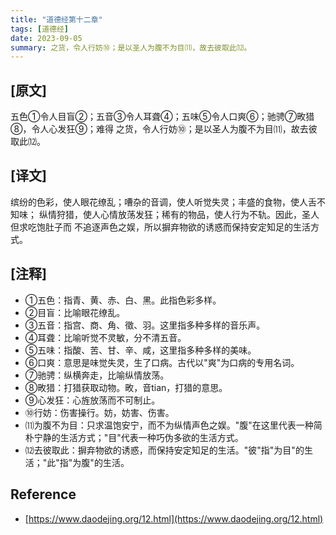 ```yaml
---
title: "道德经第十二章"
tags: [道德经]
date: 2023-09-05
summary: 之货，令人行妨⑩；是以圣人为腹不为目⑾，故去彼取此⑿。
---
```


## [原文]

五色①令人目盲②；五音③令人耳聋④；五味⑤令人口爽⑥；驰骋⑦畋猎⑧，令人心发狂⑨；难得
之货，令人行妨⑩；是以圣人为腹不为目⑾，故去彼取此⑿。

## [译文]

缤纷的色彩，使人眼花缭乱；嘈杂的音调，使人听觉失灵；丰盛的食物，使人舌不知味；
纵情狩猎，使人心情放荡发狂；稀有的物品，使人行为不轨。因此，圣人但求吃饱肚子而
不追逐声色之娱，所以摒弃物欲的诱惑而保持安定知足的生活方式。

## [注释]

- ①五色：指青、黄、赤、白、黑。此指色彩多样。
- ②目盲：比喻眼花缭乱。
- ③五音：指宫、商、角、徵、羽。这里指多种多样的音乐声。
- ④耳聋：比喻听觉不灵敏，分不清五音。
- ⑤五味：指酸、苦、甘、辛、咸，这里指多种多样的美味。
- ⑥口爽：意思是味觉失灵，生了口病。古代以"爽"为口病的专用名词。
- ⑦驰骋：纵横奔走，比喻纵情放荡。
- ⑧畋猎：打猎获取动物。畋，音tian，打猎的意思。
- ⑨心发狂：心旌放荡而不可制止。
- ⑩行妨：伤害操行。妨，妨害、伤害。
- ⑾为腹不为目：只求温饱安宁，而不为纵情声色之娱。"腹"在这里代表一种简朴宁静的生活方式；"目"代表一种巧伪多欲的生活方式。
- ⑿去彼取此：摒弃物欲的诱惑，而保持安定知足的生活。"彼"指"为目"的生活；"此"指"为腹"的生活。

## Reference
 
- [https://www.daodejing.org/12.html](https://www.daodejing.org/12.html)